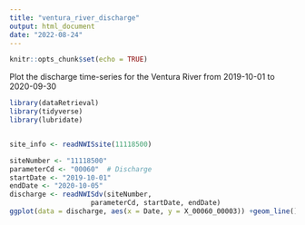 ```yaml
---
title: "ventura_river_discharge"
output: html_document
date: "2022-08-24"
---
```


```r
knitr::opts_chunk$set(echo = TRUE)
```

Plot the discharge time-series for the Ventura River from 2019-10-01 to 2020-09-30 
```r
library(dataRetrieval)
library(tidyverse)
library(lubridate)


site_info <- readNWISsite(11118500)

siteNumber <- "11118500"
parameterCd <- "00060"  # Discharge
startDate <- "2019-10-01"  
endDate <- "2020-10-05" 
discharge <- readNWISdv(siteNumber, 
                    parameterCd, startDate, endDate)
ggplot(data = discharge, aes(x = Date, y = X_00060_00003)) +geom_line() +labs(title = "Ventura River Discharge 10/01/19 - 10/05/20", y = "Discharge(cfs)", x = "Date") +theme_minimal()
```



